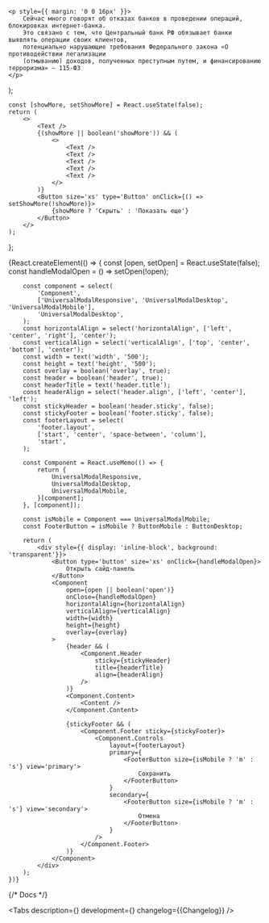 


<Meta title='Components/UniversalModal' id='UniversalModal' />

    <p style={{ margin: '0 0 16px' }}>
        Сейчас много говорят об отказах банков в проведении операций, блокировках интернет-банка.
        Это связано с тем, что Центральный банк РФ обязывает банки выявлять операции своих клиентов,
        потенциально нарушающие требования Федерального закона «О противодействии легализации
        (отмыванию) доходов, полученных преступным путем, и финансированию терроризма» — 115-ФЗ
    </p>
);

    const [showMore, setShowMore] = React.useState(false);
    return (
        <>
            <Text />
            {(showMore || boolean('showMore')) && (
                <>
                    <Text />
                    <Text />
                    <Text />
                    <Text />
                    <Text />
                </>
            )}
            <Button size='xs' type='Button' onClick={() => setShowMore(!showMore)}>
                {showMore ? 'Скрыть' : 'Показать еще'}
            </Button>
        </>
    );
};

<Story name='UniversalModal'>
    {React.createElement(() => {
        const [open, setOpen] = React.useState(false);
        const handleModalOpen = () => setOpen(!open);

        const component = select(
            'Component',
            ['UniversalModalResponsive', 'UniversalModalDesktop', 'UniversalModalMobile'],
            'UniversalModalDesktop',
        );
        const horizontalAlign = select('horizontalAlign', ['left', 'center', 'right'], 'center');
        const verticalAlign = select('verticalAlign', ['top', 'center', 'bottom'], 'center');
        const width = text('width', '500');
        const height = text('height', '500');
        const overlay = boolean('overlay', true);
        const header = boolean('header', true);
        const headerTitle = text('header.title');
        const headerAlign = select('header.align', ['left', 'center'], 'left');
        const stickyHeader = boolean('header.sticky', false);
        const stickyFooter = boolean('footer.sticky', false);
        const footerLayout = select(
            'footer.layout',
            ['start', 'center', 'space-between', 'column'],
            'start',
        );

        const Component = React.useMemo(() => {
            return {
                UniversalModalResponsive,
                UniversalModalDesktop,
                UniversalModalMobile,
            }[component];
        }, [component]);

        const isMobile = Component === UniversalModalMobile;
        const FooterButton = isMobile ? ButtonMobile : ButtonDesktop;

        return (
            <div style={{ display: 'inline-block', background: 'transparent'}}>
                <Button type='button' size='xs' onClick={handleModalOpen}>
                    Открыть сайд-панель
                </Button>
                <Component
                    open={open || boolean('open')}
                    onClose={handleModalOpen}
                    horizontalAlign={horizontalAlign}
                    verticalAlign={verticalAlign}
                    width={width}
                    height={height}
                    overlay={overlay}
                >
                    {header && (
                        <Component.Header
                            sticky={stickyHeader}
                            title={headerTitle}
                            align={headerAlign}
                        />
                    )}
                    <Component.Content>
                        <Content />
                    </Component.Content>

                    {stickyFooter && (
                        <Component.Footer sticky={stickyFooter}>
                            <Component.Controls
                                layout={footerLayout}
                                primary={
                                    <FooterButton size={isMobile ? 'm' : 's'} view='primary'>
                                        Сохранить
                                    </FooterButton>
                                }
                                secondary={
                                    <FooterButton size={isMobile ? 'm' : 's'} view='secondary'>
                                        Отмена
                                    </FooterButton>
                                }
                            />
                        </Component.Footer>
                    )}
                </Component>
            </div>
        );
    })}

</Story>

{/* Docs */}

<ComponentHeader
    name='UniversalModal'
    children='Модальное окно. Используется для отображения контента в модальном слое.'
/>

<Tabs
    description={<Description />}
    development={<Development />}
    changelog={<Markdown>{Changelog}</Markdown>}
/>
